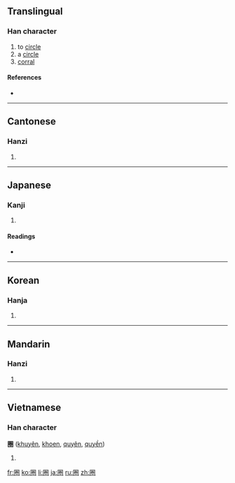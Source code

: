 {{also|圏}}
==Translingual==

===Han character===
{{Han char|rn=31|rad=囗|as=08|sn=11|four=6071<sub>2</sub>|canj=田火手山 (WFQU)}}

# to [[circle]]
# a [[circle]]
# [[corral]]

====References====
* {{Han ref|kx=0219.070|dkj=04789|dj=0446.290|hdz=10721.080|uh=5708|ud=22280|bh=B0E9|bd=45289}}

----

==Cantonese==

===Hanzi===
{{yue-hanzi|jyut=|y=gyun6, hyun1}}

# {{defn|Cantonese}}

----

==Japanese==

===Kanji===
{{ja-kanji|grade=|rs=囗08}}

# {{defn|Japanese}}

====Readings====
* {{ja-readings|on=[[けん]] (ken)|kun=[[かこい]] (kakoi)}}

----

==Korean==

===Hanja===
{{ko-hanja|hangeul=권|rv=gwon|mr=kwŏn}}

# {{defn|Korean}}

----

==Mandarin==

===Hanzi===
{{cmn-hanzi|pin=[[quān]] ([[quan1]])|wg=ch'üan<sup>1</sup>}}

# {{defn|Mandarin}}

----

==Vietnamese==

===Han character===
'''圈''' ([[khuyên]], [[khoen]], [[quyên]], [[quyền]])

# {{defn|Vietnamese}}

[[fr:圈]]
[[ko:圈]]
[[li:圈]]
[[ja:圈]]
[[ru:圈]]
[[zh:圈]]